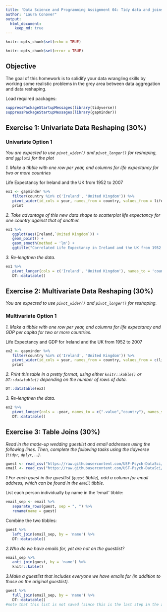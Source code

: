 ```yaml
---
title: 'Data Science and Programming Assignment 04: Tidy data and joins'
author: "Laura Conover"
output: 
  html_document:
    keep_md: true
---
```


```r
knitr::opts_chunk$set(echo = TRUE)
```
```r
knitr::opts_chunk$set(error = TRUE)
```


## Objective

The goal of this homework is to solidify your data wrangling skills by working 
some realistic problems in the grey area between data aggregation and data 
reshaping.

Load required packages:
```r
suppressPackageStartupMessages(library(tidyverse))
suppressPackageStartupMessages(library(gapminder))
```

## Exercise 1: Univariate Data Reshaping (30%)

### Univariate Option 1

_You are expected to use `pivot_wider()` and `pivot_longer()` for reshaping, and `ggplot2` for the plot_
  
_1. Make a tibble with one row per year, and columns for life expectancy for two or more countries_

Life Expectancy for Ireland and the UK from 1952 to 2007
``` r
ex1 <- gapminder %>% 
   filter(country %in% c('Ireland', 'United Kingdom')) %>% 
   pivot_wider(id_cols = year, names_from = country, values_from = lifeExp) %>%
   print
```
_2. Take advantage of this new data shape to scatterplot life expectancy for one country against that of another._

```r
ex1 %>% 
   ggplot(aes(Ireland,`United Kingdom`)) +
   geom_point() +
   geom_smooth(method = 'lm') +
   ggtitle("Correlated Life Expectancy in Ireland and the UK from 1952 to 2007")
```

_3. Re-lengthen the data._
```r
ex1 %>% 
   pivot_longer(cols = c('Ireland', 'United Kingdom'), names_to = 'country', values_to = 'life expectancy') %>% 
   DT::datatable()
```

## Exercise 2: Multivariate Data Reshaping (30%)

_You are expected to use `pivot_wider()` and `pivot_longer()` for reshaping._

### Multivariate Option 1

*1. Make a tibble with _one row per year_, and _columns_ for life expectancy _and_ GDP per capita for two or more countries.*

Life Expectancy and GDP for Ireland and the UK from 1952 to 2007
```r
ex2 <- gapminder %>% 
   filter(country %in% c('Ireland', 'United Kingdom')) %>% 
   pivot_wider(id_cols = year, names_from = country, values_from = c(lifeExp,gdpPercap)) %>%
   print
```

_2. Print this table in a pretty format, using either `knitr::kable()` or `DT::datatable()` depending on the number of rows of data._

```r
DT::datatable(ex2)
```

_3. Re-lengthen the data._
```r
ex2 %>% 
   pivot_longer(cols = -year, names_to = c(".value","country"), names_sep = '_') %>% 
   DT::datatable()
```


## Exercise 3: Table Joins (30%)

_Read in the made-up wedding guestlist and email addresses using the following lines.  Then, complete the following tasks using the tidyverse (`tidyr`, `dplyr`, ...)._

``` r
guest <- read_csv("https://raw.githubusercontent.com/USF-Psych-DataSci/Classroom/master/data/wedding/attend.csv")
email <- read_csv("https://raw.githubusercontent.com/USF-Psych-DataSci/Classroom/master/data/wedding/emails.csv")
```


_1.For each guest in the guestlist (`guest` tibble), add a column for email address, which can be found in the `email` tibble._

List each person individually by name in the 'email' tibble:
```r
email_sep <- email %>% 
   separate_rows(guest, sep = ", ") %>% 
   rename(name = guest)
```

Combine the two tibbles:
```r
guest %>% 
   left_join(email_sep, by = 'name') %>% 
   DT::datatable()
```

_2.Who do we have emails for, yet are not on the guestlist?_
``` r
email_sep %>% 
   anti_join(guest, by = 'name') %>% 
   knitr::kable()
```


_3.Make a guestlist that includes everyone we have emails for (in addition to those on the original guestlist)._
```r
guest %>% 
   full_join(email_sep, by = 'name') %>% 
   DT::datatable()
#note that this list is not saved (since this is the last step in the assignment).  In a practical situation, it would likely be assigned to a new variable
```